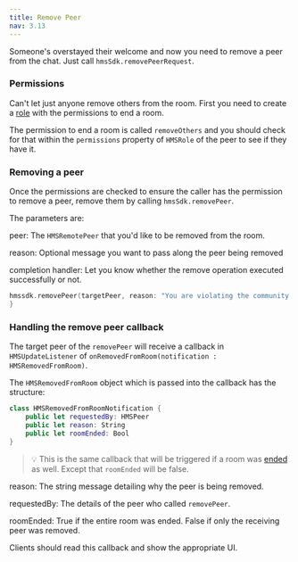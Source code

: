```yaml
---
title: Remove Peer
nav: 3.13
---
```


Someone's overstayed their welcome and now you need to remove a peer from the chat. Just call `hmsSdk.removePeerRequest`.


### Permissions

Can't let just anyone remove others from the room. First you need to create a [role](../foundation/templates-and-roles) with the permissions to end a room.

The permission to end a room is called `removeOthers` and you should check for that within the `permissions` property of `HMSRole` of the peer to see if they have it.

### Removing a peer

Once the permissions are checked to ensure the caller has the permission to remove a peer, remove them by calling `hmsSdk.removePeer`.

The parameters are:

peer: The `HMSRemotePeer` that you'd like to be removed from the room.

reason: Optional message you want to pass along the peer being removed

completion handler: Let you know whether the remove operation executed successfully or not. 


```swift
hmssdk.removePeer(targetPeer, reason: "You are violating the community rules.") { success, error in
}
```

### Handling the remove peer callback

The target peer of the `removePeer` will receive a callback in `HMSUpdateListener` of `onRemovedFromRoom(notification : HMSRemovedFromRoom)`.

The `HMSRemovedFromRoom` object which is passed into the callback has the structure:

```swift
class HMSRemovedFromRoomNotification {
    public let requestedBy: HMSPeer
    public let reason: String
    public let roomEnded: Bool
}
```

> 💡 This is the same callback that will be triggered if a room was [ended](End-Room) as well. Except that `roomEnded` will be false.

reason: The string message detailing why the peer is being removed.

requestedBy: The details of the peer who called `removePeer`.

roomEnded: True if the entire room was ended. False if only the receiving peer was removed.

Clients should read this callback and show the appropriate UI.